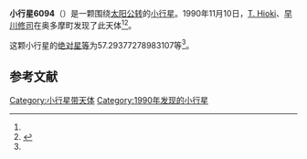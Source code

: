 {{Infobox planet
| bgcolour = #FFFFC0
| name = 6094 Hisako
| symbol = 
| image = 
| caption = 
| discovery = yes
| discovery_ref = 
| discoverer = [[T._Hioki|T. Hioki]]、[[早川修司|早川修司]]
| discovery_site = [[奥多摩町|奥多摩町]] 
| discovered = 1990年11月10日
| designations = yes
| mp_name = 
| named_after = 
| alt_names = 1990 VQ1/ 1971 BJ3 / 1972 LE1 / 1993 HA1
| mp_category = [[主带小行星|主带小行星]]
| orbit_ref = <ref name="a">[http://ssd.jpl.nasa.gov/sbdb.cgi?sstr=6094 6094 Hisako] {{Wayback|url=http://ssd.jpl.nasa.gov/sbdb.cgi?sstr=6094 |date=20200926100009 }}，小行星數據庫瀏覽器（JPL Small-Body Database Browser）－[[美国国家航空航天局|美国国家航空航天局]]喷气推进实验室</ref>
| epoch = 2456400.5 (2013年4月18日更新)
| aphelion = {{convert|3.008507538465443|AU|km|3|abbr=on|lk=out}}
| perihelion = {{convert|2.270971739290829|AU|km|3|abbr=on}}
| semimajor = {{convert|2.639739638878136|AU|km|3|abbr=on}}
| eccentricity = 0.139698588
| period = 1566.534875 [[日|日]]<br />4.29[[儒略年|儒略年]]
| avg_speed = 
| inclination = 12.131202560814
| asc_node = 222.7989754158885
| mean_anomaly = 
| arg_peri = 57.29377278983107
| satellites = 
| physical_characteristics = yes
| dimensions = 
| mass = 
| density = 
| surface_grav = 
| escape_velocity = 
| sidereal_day = 
| axial_tilt = 
| pole_ecliptic_lat = 
| pole_ecliptic_lon = 
| albedo = 
| temperatures= 
| temp_name1 = 
| mean_temp_1 = 
| max_temp_1 = 
| temp_name2 = 
| max_temp_2 = 
| spectral_type = 
| abs_magnitude = 57.29377278983107
}}

'''小行星6094'''（{{lang-en|6094 Hisako}}）是一颗围绕[[太阳|太阳]][[公转|公转]]的[[小行星|小行星]]。1990年11月10日，[[T._Hioki|T. Hioki]]、[[早川修司|早川修司]]在奥多摩町发现了此天体<ref name="a" /><ref>{{cite news|title=小行星列表|url=http://cfa-www.harvard.edu/iau/lists/NumberedMPs.txt|accessdate=2013-07-08|newspaper=哈佛大学|archive-date=2008-05-17|archive-url=https://web.archive.org/web/20080517010638/http://cfa-www.harvard.edu/iau/lists/NumberedMPs.txt|dead-url=no}}</ref>。

这颗小行星的[[绝对星等|绝对星等]]为57.29377278983107等<ref name="a" />。

==参考文献==
{{reflist}}
{{Minor Planet Number|[[小行星6093|小行星6093]]|[[小行星6095|小行星6095]]}}

{{小天体}}

[[Category:小行星带天体|Category:小行星带天体]]
[[Category:1990年发现的小行星|Category:1990年发现的小行星]]

{{asteroid-stub}}
